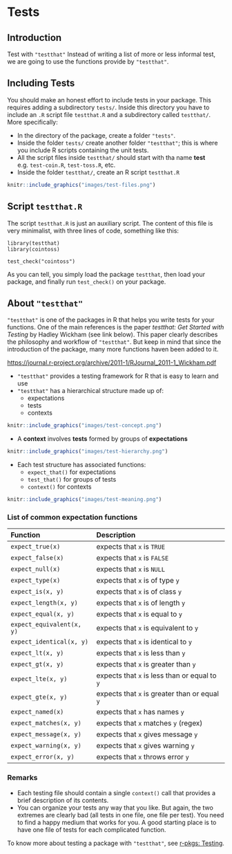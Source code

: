 # Tests {#tests}

## Introduction

Test with `"testthat"`
Instead of writing a list of more or less informal test, we are going to use 
the functions provide by `"testthat"`. 


## Including Tests

You should make an honest effort to include tests in your package. This requires adding a subdirectory `tests/`. Inside this directory you have to include an `.R` script file `testthat.R` and a subdirectory called `testthat/`. More specifically:

- In the directory of the package, create a folder `"tests"`.
- Inside the folder `tests/` create another folder `"testthat"`; this is where 
you include R scripts containing the unit tests.
- All the script files inside `testthat/` should start with tha name __test__
e.g. `test-coin.R`, `test-toss.R`, etc.
- Inside the folder `testthat/`, create an R script `testthat.R`

```r
knitr::include_graphics("images/test-files.png")
```



## Script `testthat.R`

The script `testthat.R` is just an auxiliary script. The content of this file is very minimalist, with three lines of code, something like this: 

```
library(testthat)
library(cointoss)

test_check("cointoss")
```

As you can tell, you simply load the package `testthat`, then load your package, and finally run `test_check()` on your package.


## About `"testthat"`

`"testthat"` is one of the packages in R that helps you write tests for your functions. One of the main references is the paper _testthat: Get Started with Testing_ by Hadley Wickham (see link below). This paper clearly describes the philosophy and workflow of `"testthat"`. But keep in mind that since the introduction of the package, many more functions haven been added to it.

[https://journal.r-project.org/archive/2011-1/RJournal_2011-1_Wickham.pdf](https://journal.r-project.org/archive/2011-1/RJournal_2011-1_Wickham.pdf)

- `"testthat"` provides a testing framework for R that is easy to learn and use
- `"testthat"` has a hierarchical structure made up of:
    + expectations
    + tests
    + contexts

```r
knitr::include_graphics("images/test-concept.png")
```

- A __context__ involves __tests__ formed by groups of __expectations__

```r
knitr::include_graphics("images/test-hierarchy.png")
```

- Each test structure has associated functions:
    + `expect_that()` for expectations
    + `test_that()` for groups of tests
    + `context()` for contexts

```r
knitr::include_graphics("images/test-meaning.png")
```


### List of common expectation functions

| Function                  | Description                             |
|:--------------------------|:----------------------------------------|
| `expect_true(x)`          | expects that `x` is `TRUE`              |
| `expect_false(x)`         | expects that `x` is `FALSE`             |
| `expect_null(x)`          | expects that `x` is `NULL`              |
| `expect_type(x)`          | expects that `x` is of type `y`         |
| `expect_is(x, y)`         | expects that `x` is of class `y`        |
| `expect_length(x, y)`     | expects that `x` is of length `y`       |
| `expect_equal(x, y)`      | expects that `x` is equal to `y`        |
| `expect_equivalent(x, y)` | expects that `x` is equivalent to `y`   |
| `expect_identical(x, y)`  | expects that `x` is identical to `y`    |
| `expect_lt(x, y)`         | expects that `x` is less than `y`       |
| `expect_gt(x, y)`         | expects that `x` is greater than `y`    |
| `expect_lte(x, y)`        | expects that `x` is less than or equal to `y` |
| `expect_gte(x, y)`        | expects that `x` is greater than or equal `y` |
| `expect_named(x)`         | expects that `x` has names `y`          |
| `expect_matches(x, y)`    | expects that `x` matches `y` (regex)    |
| `expect_message(x, y)`    | expects that `x` gives message `y`      |
| `expect_warning(x, y)`    | expects that `x` gives warning `y`      |
| `expect_error(x, y)`      | expects that `x` throws error `y`       |


### Remarks

- Each testing file should contain a single `context()` call that provides a brief description of its contents.
- You can organize your tests any way that you like. But again, the two extremes are clearly bad (all tests in one file, one file per test). You need to find a happy medium that works for you. A good starting place is to have one file of tests for each complicated function.



To know more about testing a package with `"testthat"`, see 
<a href="http://r-pkgs.had.co.nz/tests.html" target="_blank">r-pkgs: Testing</a>.

